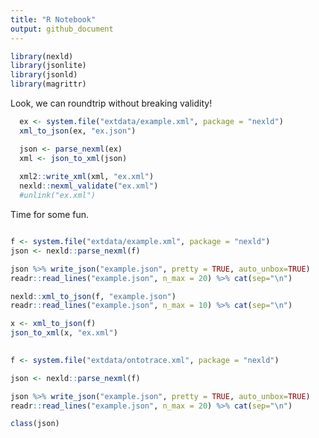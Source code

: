 ```yaml
---
title: "R Notebook"
output: github_document
---
```



```r
library(nexld)
library(jsonlite)
library(jsonld)
library(magrittr)
```

Look, we can roundtrip without breaking validity!

```r

  ex <- system.file("extdata/example.xml", package = "nexld")
  xml_to_json(ex, "ex.json")

  json <- parse_nexml(ex)
  xml <- json_to_xml(json)
  
  xml2::write_xml(xml, "ex.xml")
  nexld::nexml_validate("ex.xml")
  #unlink("ex.xml")
```

Time for some fun.  

```r


```





```r

f <- system.file("extdata/example.xml", package = "nexld")
json <- nexld::parse_nexml(f)

json %>% write_json("example.json", pretty = TRUE, auto_unbox=TRUE)
readr::read_lines("example.json", n_max = 20) %>% cat(sep="\n")
```


```r
nexld::xml_to_json(f, "example.json")
readr::read_lines("example.json", n_max = 10) %>% cat(sep="\n")
```

```r
x <- xml_to_json(f)
json_to_xml(x, "ex.xml")
  
```



```r

f <- system.file("extdata/ontotrace.xml", package = "nexld")

json <- nexld::parse_nexml(f)

json %>% write_json("example.json", pretty = TRUE, auto_unbox=TRUE)
readr::read_lines("example.json", n_max = 20) %>% cat(sep="\n")

```

```r
class(json)
```
